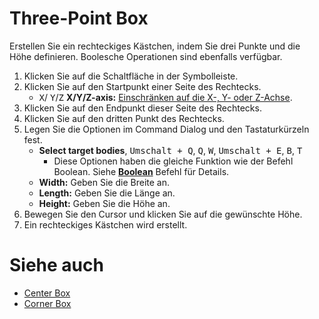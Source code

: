 
# Three-Point Box

<Reference shortcut='' command='Three-Point Box' button='Toolbar' />

Erstellen Sie ein rechteckiges Kästchen, indem Sie drei Punkte und die Höhe definieren. Boolesche Operationen sind ebenfalls verfügbar.

1. Klicken Sie auf die Schaltfläche <ButtonIcon type="button-three-point-box" /> in der Symbolleiste.
2. Klicken Sie auf den Startpunkt einer Seite des Rechtecks.
   - <kbd>X</kbd>/ <kbd>Y</kbd>/<kbd>Z</kbd> **X/Y/Z-axis:** [Einschränken auf die X-, Y- oder Z-Achse](./sketching-essentials#constrain-to-an-axis).
3. Klicken Sie auf den Endpunkt dieser Seite des Rechtecks.
4. Klicken Sie auf den dritten Punkt des Rechtecks.
5. Legen Sie die Optionen im Command Dialog und den Tastaturkürzeln fest.
   - **Select target bodies**, <kbd>Umschalt + Q</kbd>, <kbd>Q</kbd>, <kbd>W</kbd>, <kbd>Umschalt + E</kbd>, <kbd>B</kbd>, <kbd>T</kbd>
      - Diese Optionen haben die gleiche Funktion wie der Befehl Boolean. Siehe [**Boolean**](../solid/boolean) Befehl für Details.
   - **Width:** Geben Sie die Breite an.
   - **Length:** Geben Sie die Länge an.
   - **Height:** Geben Sie die Höhe an.
6. Bewegen Sie den Cursor und klicken Sie auf die gewünschte Höhe.
7. Ein rechteckiges Kästchen wird erstellt.

<VideoPlayer fileName="three-point-box"/>

# Siehe auch
- [Center Box](./center-box)
- [Corner Box](./corner-box)

